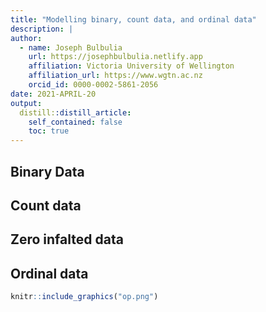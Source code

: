 ```yaml
---
title: "Modelling binary, count data, and ordinal data"
description: |
author:
  - name: Joseph Bulbulia
    url: https://josephbulbulia.netlify.app
    affiliation: Victoria University of Wellington
    affiliation_url: https://www.wgtn.ac.nz
    orcid_id: 0000-0002-5861-2056
date: 2021-APRIL-20
output:
  distill::distill_article:
    self_contained: false
    toc: true
---
```




## Binary Data

## Count data

## Zero infalted data

## Ordinal data


```r
knitr::include_graphics("op.png")
```
